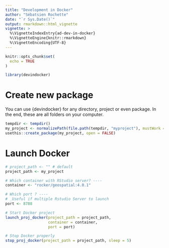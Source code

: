 ```yaml
---
title: "Development in Docker"
author: "Sébatsien Rochette"
date: "`r Sys.Date()`"
output: rmarkdown::html_vignette
vignette: >
  %\VignetteIndexEntry{ad-dev-in-docker}
  %\VignetteEngine{knitr::rmarkdown}
  %\VignetteEncoding{UTF-8}
---
```


<script type="text/javascript">
$(document).ready(function () {
  window.initializeCodeFolding("show" === "show");
});
</script>

```r
knitr::opts_chunk$set(
  echo = TRUE
)

library(devindocker)
```

# Create new package

You can use {devindocker} for any directory, project or even package. In the end, these are all folders on your computer.
```r
tempdir <- tempdir()
my_project <- normalizePath(file.path(tempdir, "myproject"), mustWork = FALSE)
usethis::create_package(my_project, open = FALSE)
```

# Launch Docker
```r
# project_path <- "" # default
project_path <- my_project

# Which container with RStudio server? ----
container <- "rocker/geospatial:4.0.1"

# Which port ? ----
# _Useful if multiple Rstudio Server to launch
port <- 8788

# Start Docker project
launch_proj_docker(project_path = project_path,
                   container = container,
                   port = port)

# Stop Docker properly
stop_proj_docker(project_path = project_path, sleep = 5)
```


